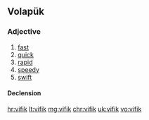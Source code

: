 ==Volapük==

===Adjective===
{{head|vo|adjective}}

# [[fast]]
# [[quick]] 
# [[rapid]] 
# [[speedy]] 
# [[swift]]

====Declension====
{{vo-decl-adj}}

[[hr:vifik]]
[[lt:vifik]]
[[mg:vifik]]
[[chr:vifik]]
[[uk:vifik]]
[[vo:vifik]]